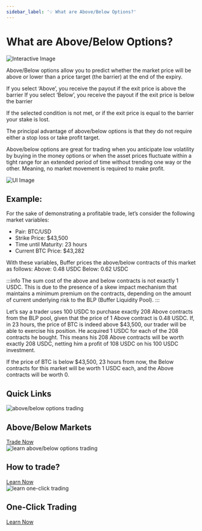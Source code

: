 ```yaml
---
sidebar_label: '💡 What are Above/Below Options?'
---
```




# What are Above/Below Options?

![Interactive Image](/img/general/a:b-interact.png)


Above/Below options allow you to predict whether the market price will be above or lower than a price target (the barrier) at the end of the expiry. 

If you select ‘Above’, you receive the payout if the exit price is above the barrier
If you select ‘Below’, you receive the payout if the exit price is below the barrier

If the selected condition is not met, or if the exit price is equal to the barrier your stake is lost. 

The principal advantage of above/below options is that they do not require either a stop loss or take profit target. 

Above/below options are great for trading when you anticipate low volatility by buying in the money options or when the asset prices fluctuate within a tight range for an extended period of time without trending one way or the other. Meaning, no market movement is required to make profit. 

![UI Image](/img/general/a:b-ui.png)

## Example:
For the sake of demonstrating a profitable trade, let’s consider the following market variables:

- Pair: BTC/USD
- Strike Price: $43,500
- Time until Maturity: 23 hours
- Current BTC Price: $43,282

With these variables, Buffer prices the above/below contracts of this market as follows:
Above: 0.48 USDC
Below: 0.62 USDC

:::info
The sum cost of the above and below contracts is not exactly 1 USDC. 
This is due to the presence of a skew impact mechanism that maintains a minimum premium on the contracts, depending on the amount of current underlying risk to the BLP (Buffer Liquidity Pool).
:::

Let’s say a trader uses 100 USDC to purchase exactly 208 Above contracts from the BLP pool, given that the price of 1 Above contract is 0.48 USDC.
If, in 23 hours, the price of BTC is indeed above $43,500, our trader will be able to exercise his position. 
He acquired 1 USDC for each of the 208 contracts he bought. 
This means his 208 Above contracts will be worth exactly 208 USDC, netting him a profit of 108 USDC on his 100 USDC investment.

If the price of BTC is below $43,500, 23 hours from now, the Below contracts for this market will be worth 1 USDC each, and the Above contracts will be worth 0.

## Quick Links

<div class="card-container">
  <div class="card">
    <img src="/img/general/a:b-ui.png" alt="above/below options trading" />
    <div class="card-content">
      <h2 class="card-title">Above/Below Markets</h2>
      <a href="https://app.buffer.finance/#/ab/BTC-USD/" class="card-button" target="_blank" rel="noopener noreferrer">Trade Now</a>
    </div>
  </div>

  <div class="card">
    <img src="/img/general/a:b-yt.png" alt="learn above/below options trading" />
    <div class="card-content">
      <h2 class="card-title">How to trade?</h2>
      <a href="https://www.youtube.com/watch?v=rqwk1_J2yd4" class="card-button" target="_blank" rel="noopener noreferrer">Learn Now</a>
    </div>
  </div>

  <div class="card">
    <img src="/img/general/one-click.jpg" alt="learn one-click trading" />
    <div class="card-content">
      <h2 class="card-title">One-Click Trading</h2>
      <a href="https://www.youtube.com/watch?v=NFuvKduLsVM" class="card-button" target="_blank" rel="noopener noreferrer">Learn Now</a>
    </div>
  </div>
</div>

